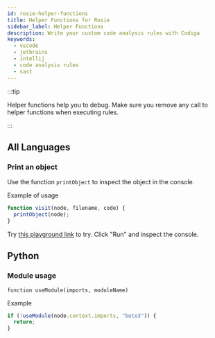 ```yaml
---
id: rosie-helper-functions
title: Helper Functions for Rosie
sidebar_label: Helper Functions
description: Write your custom code analysis rules with Codiga
keywords:
  - vscode
  - jetbrains
  - intellij
  - code analysis rules
  - sast
---
```


:::tip

Helper functions help you to debug. Make sure you remove any call to helper functions when executing rules.

:::

## All Languages

### Print an object

Use the function `printObject` to inspect the object in the console.

Example of usage

```javascript
function visit(node, filename, code) {
  printObject(node);
}
```

Try [this playground link](https://app.codiga.io/hub/playground?name=my-new-rule&rule=ZnVuY3Rpb24gdmlzaXQobm9kZSwgZmlsZW5hbWUsIGNvZGUpIHsKCXByaW50T2JqZWN0KG5vZGUpOwp9&ruleType=ast&test=Y29uc3QgZm9vID0gImJhciI7&filename=my-rule.js&language=Javascript&pattern=&entityChecked=Assignment) to try.
Click "Run" and inspect the console.

## Python

### Module usage

```
function useModule(imports, moduleName)
```

Example

```javascript
if (!useModule(node.context.imports, "boto3")) {
  return;
}
```
